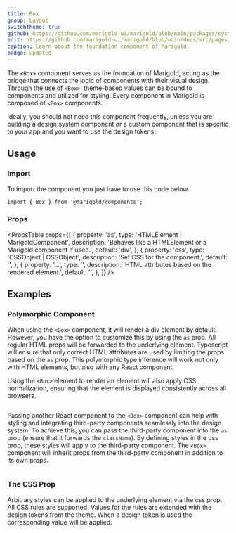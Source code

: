 ```yaml
---
title: Box
group: Layout
switchTheme: true
github: https://github.com/marigold-ui/marigold/blob/main/packages/system/src/components/Box/Box.tsx
edit: https://github.com/marigold-ui/marigold/blob/main/docs/src/pages/components/box.mdx
caption: Learn about the foundation component of Marigold.
badge: updated
---
```


The `<Box>` component serves as the foundation of Marigold, acting as the bridge that connects the logic of components with their visual design. Through the use of `<Box>`, theme-based values can be bound to components and utilized for styling. Every component in Marigold is composed of `<Box>` components.

Ideally, you should not need this component frequently, unless you are building a design system component or a custom component that is specific to your app and you want to use the design tokens.

<Preview>
  <BasicBoxDemo />
</Preview>

## Usage

### Import

To import the component you just have to use this code below.

```tsx
import { Box } from '@marigold/components';
```

### Props

<PropsTable
  props={[
    {
      property: 'as',
      type: 'HTMLElement | MarigoldComponent',
      description:
        'Behaves like a HTMLElement or a Marigold component if used.',
      default: 'div',
    },
    {
      property: 'css',
      type: 'CSSObject | CSSObject',
      description: 'Set CSS for the component.',
      default: '',
    },
    {
      property: '...',
      type: '',
      description: 'HTML attributes based on the rendered element.',
      default: '',
    },
  ]}
/>

## Examples

### Polymorphic Component

When using the `<Box>` component, it will render a div element by default. However, you have the option to customize this by using the `as` prop. All regular HTML props will be forwarded to the underlying element. Typescript will ensure that only correct HTML attributes are used by limiting the props based on the `as` prop. This polymorphic type inference will work not only with HTML elements, but also with any React component.

Using the `<Box>` element to render an element will also apply CSS normalization, ensuring that the element is displayed consistently across all browsers.

```tsx preview file=components/Box/box-as-button.demo.tsx

```

Passing another React component to the `<Box>` component can help with styling and integrating third-party components seamlessly into the design system. To achieve this, you can pass the third-party component into the `as` prop (ensure that it forwards the `className`). By defining styles in the css prop, these styles will apply to the third-party component. The `<Box>` component will inherit props from the third-party component in addition to its own props.

```tsx preview file=components/Box/box-as-component.demo.tsx

```

### The CSS Prop

Arbitrary styles can be applied to the underlying element via the css prop. All CSS rules are supported. Values for the rules are extended with the design tokens from the theme. When a design token is used the corresponding value will be applied.

```tsx preview file=components/Box/box-css-prop.demo.tsx

```

